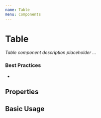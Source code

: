 ```yaml
---
name: Table
menu: Components
---
```



# Table

_Table component description placeholder ..._

### Best Practices

-

## Properties

<Props of={Table} />

## Basic Usage

<Table></Table>
